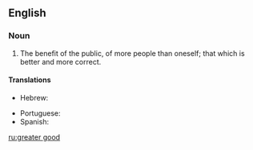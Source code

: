 ==English==

===Noun===
{{en-noun|?}}

# The benefit of the public, of more people than oneself; that which is better and more correct.

====Translations====
{{trans-top|benefit of the public}}
* Hebrew: {{t|he|טובת הכלל}}
{{trans-mid}}
* Portuguese: {{t|pt|bem maior|m}}
* Spanish: {{t|es|bien común|m}}
{{trans-bottom}}

[[ru:greater good]]